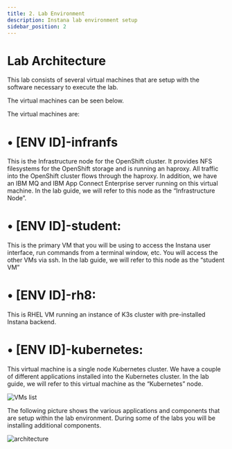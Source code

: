 ```yaml
---
title: 2. Lab Environment
description: Instana lab environment setup
sidebar_position: 2
---
```


# Lab Architecture
This lab consists of several virtual machines that are setup with the software necessary to execute the lab. 

The virtual machines can be seen below. 

The virtual machines are:
# • [ENV ID]-infranfs
This is the Infrastructure node for the OpenShift cluster. It provides NFS filesystems for the OpenShift storage and is running an haproxy. 
All traffic into the OpenShift cluster flows through the haproxy. In addition, we have an IBM MQ and IBM App Connect Enterprise server running on this virtual machine. In the lab guide, we will refer to this node as the “Infrastructure Node”.

# • [ENV ID]-student:
 This is the primary VM that you will be using to access the Instana user interface, run commands from a terminal window, etc. You will
 access the other VMs via ssh. In the lab guide, we will refer to this node as the “student VM”

# • [ENV ID]-rh8:
This is RHEL VM running an instance of K3s cluster with pre-installed Instana backend.

# • [ENV ID]-kubernetes: 
This virtual machine is a single node Kubernetes cluster. We have a couple of different applications installed into the Kubernetes cluster. 
In the lab guide, we will refer to this virtual machine as the “Kubernetes” node.

![VMs list](images/VMs_list.png)

The following picture shows the various applications and components that are setup within the lab environment. During some of the labs you will be installing additional components.

![architecture](images/architecture.png)


